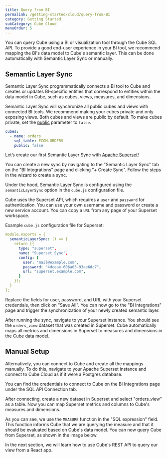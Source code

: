 ```yaml
---
title: Query from BI
permalink: /getting-started/cloud/query-from-BI
category: Getting Started
subCategory: Cube Cloud
menuOrder: 5
---
```


You can query Cube using a BI or visualization tool through the Cube SQL API. 
To provide a good end-user experience in your BI tool, we recommend mapping the BI's data model to Cube's semantic layer. 
This can be done automatically with Semantic Layer Sync or manually.

## Semantic Layer Sync

Semantic Layer Sync programmatically connects a BI tool to Cube and creates or updates BI-specific entities
that correspond to entities within the data model in Cube, such as cubes, views, measures, and dimensions.

<Diagram src="https://ucarecdn.com/c270ae45-d14c-4896-b41f-1ab4973f00f0/" />

Semantic Layer Sync will synchronize all public cubes and views with connected BI tools. 
We recommend making your cubes private and only exposing views. Both cubes and views are public by default. 
To make cubes private, set the [public](/schema/reference/cube#parameters-public) parameter to `false`.

```yaml
cubes:
  - name: orders
    sql_table: ECOM.ORDERS
    public: false
```

Let’s create our first Semantic Layer Sync with [Apache Superset](https://superset.apache.org/)! 

You can create a new sync by navigating to the "Semantic Layer Sync" tab on the "BI Integrations" page and clicking "+ Create Sync". 
Follow the steps in the wizard to create a sync.

Under the hood, Semantic Layer Sync is configured using the `semanticLayerSync` option in the `cube.js` configuration file.

Cube uses the Superset API, which requires a `user` and `password` for authentication. 
You can use your own username and password or create a new service account. You can copy a `URL` from any page of your Superset workspace.

Example `cube.js` configuration file for Superset:

```yaml
module.exports = {
  semanticLayerSync: () => {
    return [{
      type: "superset",
      name: "Superset Sync",
      config: {
        user: "mail@example.com",
        password: "4dceae-606a03-93ae6dc7",
        url: "superset.example.com",
      }
    }];
  }
};
```

Replace the fields for user, password, and URL with your Superset credentials, then click on "Save All". 
You can now go to the "BI Integrations" page and trigger the synchronization of your newly created semantic layer.

After running the sync, navigate to your Superset instance. You should see the `orders_view` dataset that was created in Superset. 
Cube automatically maps all metrics and dimensions in Superset to measures and dimensions in the Cube data model.

## Manual Setup

Alternatively, you can connect to Cube and create all the mappings manually. 
To do this, navigate to your Apache Superset instance and connect to Cube Cloud as if it were a Postgres database.

You can find the credentials to connect to Cube on the BI Integrations page under the SQL API Connection tab.

After connecting, create a new dataset in Superset and select "orders_view" as a table. 
Now you can map Superset metrics and columns to Cube's measures and dimensions.

<Diagram
  alt="Mapping Superset to Cube"
  src="https://ucarecdn.com/24543165-34ef-4687-aeac-298aa29bacd5/"
/>

As you can see, we use the `MEASURE` function in the "SQL expression" field. This function informs Cube that we are querying the measure and that it should be evaluated based on Cube's data model. You can now query Cube from Superset, as shown in the image below.

<Diagram
  alt="Querying Cube from Superset"
  src="https://ucarecdn.com/fd8e69e6-0a01-4ed9-8deb-848efb8a7e7f/"
/>

In the next section, we will learn how to use Cube's REST API to query our view from a React app.
